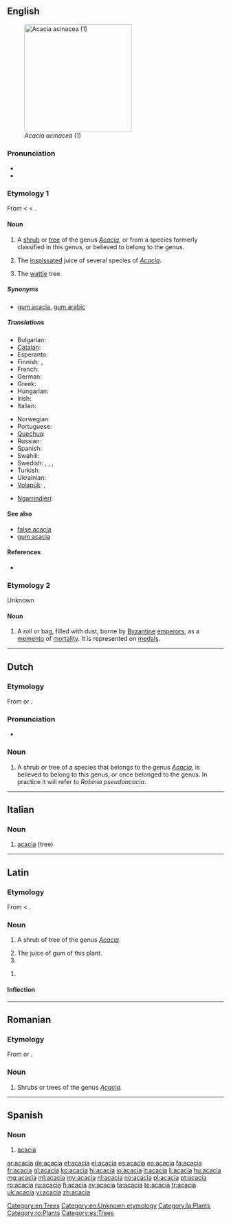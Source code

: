 {{also|Acacia}}
==English==
{{wikipedia}}
{{commons|Acacia}}
[[Image:Acacia_acinacea_01.jpg|thumb|right|250px|''Acacia acinacea'' (1)]]

===Pronunciation===
* {{audio|en-us-acacia.ogg|Audio (US)}}
* {{rhymes|eɪʃə}}

===Etymology 1===
From {{etyl|la}} {{term|acacia|lang=la}} < {{etyl|grc}} {{term|sc=polytonic|ἀκακία|tr=akakia|lang=grc}} < {{term|sc=polytonic|ἀκή|tr=akē||point|lang=grc}}.

====Noun====
{{en-noun|s|-}}

# {{countable}} A [[shrub]] or [[tree]] of the genus ''[[Acacia]]'', or from a species formerly classified in this genus, or believed to belong to the genus.
# {{pharmacy|uncountable}} The [[inspissated]] juice of several species of ''[[Acacia]]''.
# {{Australia}} The [[wattle]] tree.

=====Synonyms=====
* {{sense|medical: juice of several species of Acacia}} [[gum acacia]], [[gum arabic]]

=====Translations=====
{{trans-top|shrub or tree}}
* Bulgarian: {{t-|bg|акация}}
* [[Catalan]]: {{t|ca|acàcia|f}}
* Esperanto: {{t|eo|akacio}}
* Finnish: {{t-|fi|akasia}} {{qualifier|official}}, {{t-|fi|akaasia}} {{qualifier|unofficial}}
* French: {{t+|fr|acacia|m}}
* German: {{t|de|Akazie|f}}
* Greek: {{t+|el|ακακία|f|tr=akakía}}
* Hungarian: {{t|hu|akácia}}
* Irish: {{t|ga|acáise|f|xs=Irish}}
* Italian: {{t+|it|acacia|f}}
{{trans-mid}}
* Norwegian: {{t|no|akasie|m}}
* Portuguese: {{t+|pt|acácia|f}}
* [[Quechua]]: {{t-|qu|harka|xs=Quechua}}
* Russian: {{t+|ru|акация|f|tr=akátsija}}
* Spanish: {{t+|es|acacia|f}}
* Swahili: {{t|sw|mshita}}
* Swedish: {{t|sv|acacia}}, {{t|sv|acaciaträd}}, {{t|sv|akacia}}, {{t|sv|akaciaträd}}
* Turkish: {{t+|tr|akasya}}
* Ukrainian: {{t+|uk|акація|f|tr=akátsija|xs=Ukrainian}}
* [[Volapük]]: {{t|vo|kaaziad}}, {{t|vo|kaaziadabim}}
{{trans-bottom}}

{{trans-top|inspissated juice of ''Acacia''}}
{{trans-mid}}
{{trans-bottom}}

{{trans-top|in Australia, the wattle tree}}
* [[Ngarrindjeri]]: {{tø|nay|wurruldi}}
{{trans-mid}}
{{trans-bottom}}

====See also====
* [[false acacia]]
* [[gum acacia]]

====References====
* {{R:Webster 1913}}

===Etymology 2===
Unknown

====Noun====
{{en-noun}}

# {{context|antiquities}} A roll or bag, filled with dust, borne by [[Byzantine]] [[emperor]]s, as a [[memento]] of [[mortality]]. It is represented on [[medal]]s.

[[Category:en:Trees]]
[[Category:en:Unknown etymology]]

----

==Dutch==

===Etymology===
From {{etyl|la|nl}} {{term|acacia|lang=la}} or {{etyl|fr|nl}} {{term|acacia|lang=fr}}.

===Pronunciation===
* {{audio|Nl-acacia.ogg|audio}}

===Noun===
{{infl|nl|noun|g=m|g2=f}}

# {{botany|lang=nl}} A shrub or tree of a species that belongs to the genus ''[[Acacia]]'', is believed to belong to this genus, or once belonged to the genus. In practice it will refer to ''Robinia pseudoacacia''.

----

==Italian==

===Noun===
{{it-noun|acaci|f|a|e}}

# [[#English|acacia]] (tree)

----

==Latin==

===Etymology===
From {{etyl|grc|la}} {{term|sc=polytonic|ἀκακία|tr=akakia|lang=grc}} < {{term|sc=polytonic|ἀκή|tr=akē||point|lang=grc}}.

===Noun===
{{la-noun|acācia|acaciae#Latin|acāciae|f|first}}

# {{botany|lang=la}} A shrub of tree of the genus ''[[Acacia]]''.
# The juice of gum of this plant.
# {{inflection of|acacia|acācia|voc|s|lang=la}}

{{infl|la|noun form|head=acāciā|g=f}}

# {{inflection of|acacia|acācia|abl|s|lang=la}}

====Inflection====
{{ladecl1}}
{{la-decl-1st|acaci|acāci}}

[[Category:la:Plants]]

----

==Romanian==

===Etymology===
From {{etyl|la|ro}} {{term|acacia|lang=la}} or {{etyl|fr|ro}} {{term|acacia|lang=fr}}.

===Noun===
{{infl|ro|noun}}

# Shrubs or trees of the genus ''[[Acacia]].''

[[Category:ro:Plants]]

----

==Spanish==

===Noun===
{{es-noun-f}}

# [[#English|acacia]]

[[Category:es:Trees]]

[[ar:acacia]]
[[de:acacia]]
[[et:acacia]]
[[el:acacia]]
[[es:acacia]]
[[eo:acacia]]
[[fa:acacia]]
[[fr:acacia]]
[[gl:acacia]]
[[ko:acacia]]
[[hi:acacia]]
[[io:acacia]]
[[it:acacia]]
[[li:acacia]]
[[hu:acacia]]
[[mg:acacia]]
[[ml:acacia]]
[[my:acacia]]
[[nl:acacia]]
[[no:acacia]]
[[pl:acacia]]
[[pt:acacia]]
[[ro:acacia]]
[[ru:acacia]]
[[fi:acacia]]
[[sv:acacia]]
[[ta:acacia]]
[[te:acacia]]
[[tr:acacia]]
[[uk:acacia]]
[[vi:acacia]]
[[zh:acacia]]